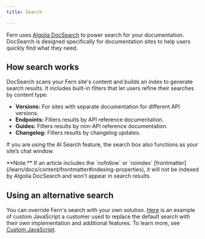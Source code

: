 ```yaml
---
title: Search

---
```


Fern uses [Algolia DocSearch](https://docsearch.algolia.com/) to power search for your documentation. 
DocSearch is designed specifically for documentation sites to help users quickly find what they need.

## How search works

DocSearch scans your Fern site's content and builds an index to generate search results. 
It includes built-in filters that let users refine their searches by content type:

- **Versions:** For sites with separate documentation for different API versions.
- **Endpoints:**  Filters results by API reference documentation.
- **Guides:** Filters results by non-API reference documentation.
- **Changelog:** Filters results by changelog updates.

If you are using the AI Search feature, the search box also functions as your site’s chat window.

<Note>
    **Note:** If an article includes the `nofollow` or `noindex` [frontmatter](/learn/docs/content/frontmatter#indexing-properties), it will not be indexed by Algolia DocSearch and won't appear in search results.
</Note>

## Using an alternative search 

You can override Fern's search with your own solution. 
[Here](https://github.com/deepgram/deepgram-docs/blob/main/fern/assets/component.js) is an example of custom JavaScript a customer used to replace the default search with their own implementation and additional features.
To learn more, see [Custom JavaScript](/learn/docs/building-and-customizing-your-docs/custom-css-global-js#custom-javascript).
